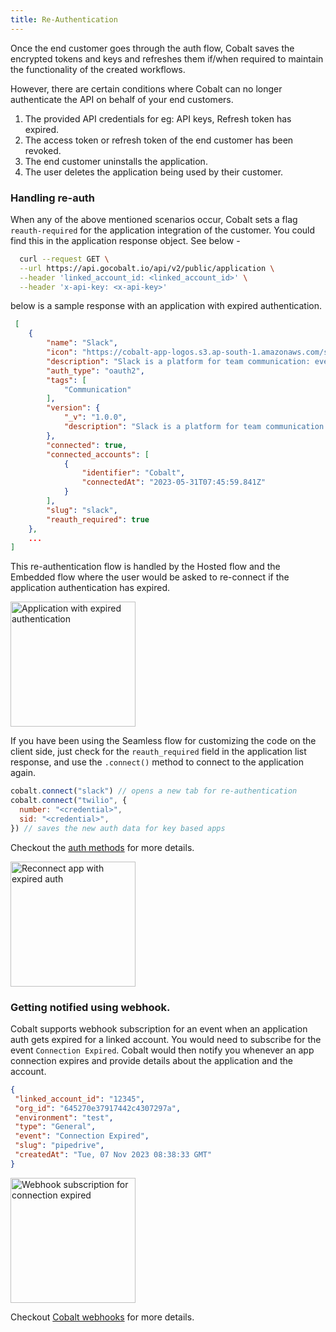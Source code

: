 ```yaml
---
title: Re-Authentication
---
```


Once the end customer goes through the auth flow, Cobalt saves the encrypted tokens and keys and refreshes them if/when required to maintain the functionality
of the created workflows.

However, there are certain conditions where Cobalt can no longer authenticate the API on behalf of your end customers.
1. The provided API credentials for eg: API keys, Refresh token has expired.
2. The access token or refresh token of the end customer has been revoked.
3. The end customer uninstalls the application.
4. The user deletes the application being used by their customer.


### Handling re-auth

When any of the above mentioned scenarios occur, Cobalt sets a flag `reauth-required` for the application integration of the customer. You could find this
in the application response object. See below - 

```bash cURL
  curl --request GET \
  --url https://api.gocobalt.io/api/v2/public/application \
  --header 'linked_account_id: <linked_account_id>' \
  --header 'x-api-key: <x-api-key>'
```
below is a sample response with an application with expired authentication.

```JSON Response
 [
    {
        "name": "Slack",
        "icon": "https://cobalt-app-logos.s3.ap-south-1.amazonaws.com/slack/logo.png",
        "description": "Slack is a platform for team communication: everything in one place, instantly searchable, available wherever you go. Offering instant messaging, document sharing and knowledge search for modern teams.",
        "auth_type": "oauth2",
        "tags": [
            "Communication"
        ],
        "version": {
            "_v": "1.0.0",
            "description": "Slack is a platform for team communication: everything in one place, instantly searchable, available wherever you go. Offering instant messaging, document sharing and knowledge search for modern teams."
        },
        "connected": true,
        "connected_accounts": [
            {
                "identifier": "Cobalt",
                "connectedAt": "2023-05-31T07:45:59.841Z"
            }
        ],
        "slug": "slack",
        "reauth_required": true
    },
    ...
]
```
This re-authentication flow is handled by the Hosted flow and the Embedded flow where the user would be asked to re-connect if the application authentication has expired.

<img height="200" src="/images/expired-app.png" alt="Application with expired authentication"/>

If you have been using the Seamless flow for customizing the code on the client side, just check for the `reauth_required` field in the application list response,
and use the `.connect()` method to connect to the application again.

```Javascript Re-authentication
cobalt.connect("slack") // opens a new tab for re-authentication
cobalt.connect("twilio", {
  number: "<credential>",
  sid: "<credential>",
}) // saves the new auth data for key based apps

```
Checkout the [auth methods](https://docs.gocobalt.io/sdks/client-side-sdks/js-sdk) for more details.

<img height="200" src="/images/reconnect.png" alt="Reconnect app with expired auth"/>

### Getting notified using webhook.
Cobalt supports webhook subscription for an event when an application auth gets expired for a linked account. You would need to subscribe for the event `Connection Expired`.
Cobalt would then notify you whenever an app connection expires and provide details about the application and the account.

```json Webhook payload
{
 "linked_account_id": "12345",
 "org_id": "645270e37917442c4307297a",
 "environment": "test",
 "type": "General",
 "event": "Connection Expired",
 "slug": "pipedrive",
 "createdAt": "Tue, 07 Nov 2023 08:38:33 GMT"
}
```
<img height="200" src="/images/connection-expired-webhook.png" alt="Webhook subscription for connection expired"/>

<Note>Checkout [Cobalt webhooks](https://docs.gocobalt.io/guides/platform/webhook) for more details.</Note>